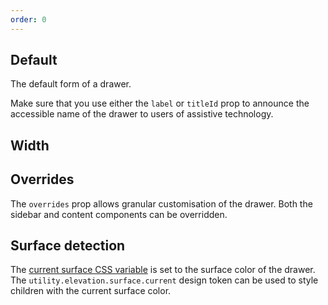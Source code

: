 ```yaml
---
order: 0
---
```




## Default

The default form of a drawer.

Make sure that you use either the `label` or `titleId` prop to announce the accessible name of the drawer to users of assistive technology.

<Example Component={DrawerDefaultExample} packageName="@atlaskit/drawer" />

## Width

<DrawerWidthsDescription />

<Example Component={DrawerWidths} packageName="@atlaskit/drawer" />

<!-- This feature does not work due to a bug DSP-3912. A note has been added to
this ticket to re-enable this example once fixed.

## Unmounting

The state of the drawer will be preserved by default. If you'd like to
clear the state when the drawer is closed use `shouldUnmountOnExit`.

<Example Component={DrawerUnmountExample} packageName="@atlaskit/drawer" /> -->

## Overrides

The `overrides` prop allows granular customisation of the drawer. Both the sidebar and content components can be overridden.

<Example Component={DrawerOverridesExample} packageName="@atlaskit/drawer" />

## Surface detection

The [current surface CSS variable](/components/tokens/code#current-surface-color) is set to the surface color of the drawer.
The `utility.elevation.surface.current` design token can be used to style children with the current surface color.

<Example Component={DrawerSurfaceDetection} packageName="@atlaskit/drawer" />
